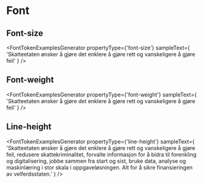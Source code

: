 
# Font

<Meta of={FontStories} />

## Font-size

<FontTokenExamplesGenerator
  propertyType={'font-size'}
  sampleText={
    'Skatteetaten ønsker å gjøre det enklere å gjøre rett og vanskeligere å gjøre feil'
  }
/>

## Font-weight

<FontTokenExamplesGenerator
  propertyType={'font-weight'}
  sampleText={
    'Skatteetaten ønsker å gjøre det enklere å gjøre rett og vanskeligere å gjøre feil'
  }
/>

## Line-height

<FontTokenExamplesGenerator
  propertyType={'line-height'}
  sampleText={
    'Skatteetaten ønsker å gjøre det enklere å gjøre rett og vanskeligere å gjøre feil, redusere skattekriminalitet, forvalte informasjon for å bidra til forenkling og digitalisering, jobbe sammen fra start og sist, bruke data, analyse og maskinlæring i stor skala i oppgaveløsningen. Alt for å sikre finansieringen av velferdsstaten.'
  }
/>

<Canvas withSource="none">
  <Story of={FontStories.Font} />
</Canvas>
